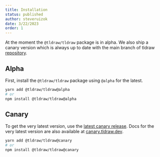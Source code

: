 ```yaml
---
title: Installation
status: published
author: steveruizok
date: 3/22/2023
order: 1
---
```


At the moment the `@tldraw/tldraw` package is in alpha. We also ship a canary version which is always up to date with the main branch of tldraw [repository](https://github.com/tldraw/tldraw).

## Alpha

First, install the `@tldraw/tldraw` package using `@alpha` for the latest.

```bash
yarn add @tldraw/tldraw@alpha
# or
npm install @tldraw/tldraw@alpha
```

## Canary

To get the very latest version, use the [latest canary release](https://www.npmjs.com/package/@tldraw/tldraw?activeTab=versions). Docs for the very latest version are also available at [canary.tldraw.dev](https://canary.tldraw.dev).

```bash
yarn add @tldraw/tldraw@canary
# or
npm install @tldraw/tldraw@canary
```